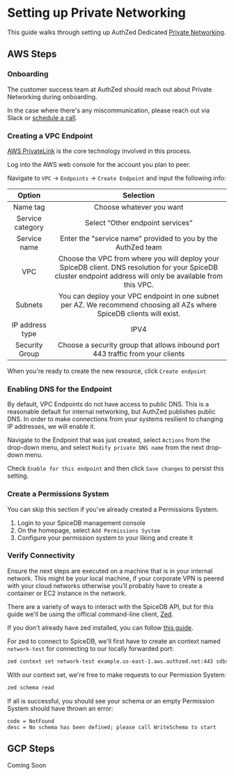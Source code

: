 
# Setting up Private Networking

This guide walks through setting up AuthZed Dedicated [Private Networking].

[Private Networking]: ../concepts/private-networking

## AWS Steps

<Steps>

### Onboarding

The customer success team at AuthZed should reach out about Private Networking during onboarding.

In the case where there's any miscommunication, please reach out via Slack or [schedule a call][call].

[call]: https://authzed.com/call

### Creating a VPC Endpoint

[AWS PrivateLink] is the core technology involved in this process.

[AWS PrivateLink]: https://docs.aws.amazon.com/whitepapers/latest/aws-privatelink/aws-privatelink.html

Log into the AWS web console for the account you plan to peer.

Navigate to `VPC` → `Endpoints` → `Create Endpoint` and input the following info:

| Option               | Selection            |
| :-------------------:| :-------------------:|
| Name tag         | Choose whatever you want |
| Service category   | Select “Other endpoint services” |
| Service name       | Enter the "service name" provided to you by the AuthZed team |
| VPC                | Choose the VPC from where you will deploy your SpiceDB client. DNS resolution for your SpiceDB cluster endpoint address will only be available from this VPC. |
| Subnets            | You can deploy your VPC endpoint in one subnet per AZ. We recommend choosing all AZs where SpiceDB clients will exist. |
| IP address type    | IPV4 |
| Security Group     | Choose a security group that allows inbound port 443 traffic from your clients |

When you're ready to create the new resource, click `Create endpoint`

### Enabling DNS for the Endpoint

By default, VPC Endpoints do not have access to public DNS.
This is a reasonable default for internal networking, but AuthZed publishes public DNS.
In order to make connections from your systems resilient to changing IP addresses, we will enable it.

Navigate to the Endpoint that was just created, select `Actions` from the drop-down menu, and select `Modify private DNS name` from the next drop-down menu.

Check `Enable for this endpoint` and then click `Save changes` to persist this setting.

### Create a Permissions System

You can skip this section if you've already created a Permissions System.

1. Login to your SpiceDB management console
2. On the homepage, select `Add Permissions System`
3. Configure your permission system to your liking and create it

### Verify Connectivity

Ensure the next steps are executed on a machine that is in your internal network.
This might be your local machine, if your corporate VPN is peered with your cloud networks otherwise you'll probably have to create a container or EC2 instance in the network.

There are a variety of ways to interact with the SpiceDB API, but for this guide we'll be using the official command-line client, [Zed].

If you don't already have zed installed, you can follow [this guide][install-zed].

For zed to connect to SpiceDB, we'll first have to create an context named `network-test` for connecting to our locally forwarded port:

```sh
zed context set network-test example.us-east-1.aws.authzed.net:443 sdbst_h256_cef4fc239bf...
```

With our context set, we're free to make requests to our Permission System:

```sh
zed schema read
```

If all is successful, you should see your schema or an empty Permission System should have thrown an error:

```
code = NotFound
desc = No schema has been defined; please call WriteSchema to start
```

[zed]: https://github.com/authzed/zed
[install-zed]: /spicedb/getting-started/installing-zed

</Steps>

## GCP Steps

Coming Soon

